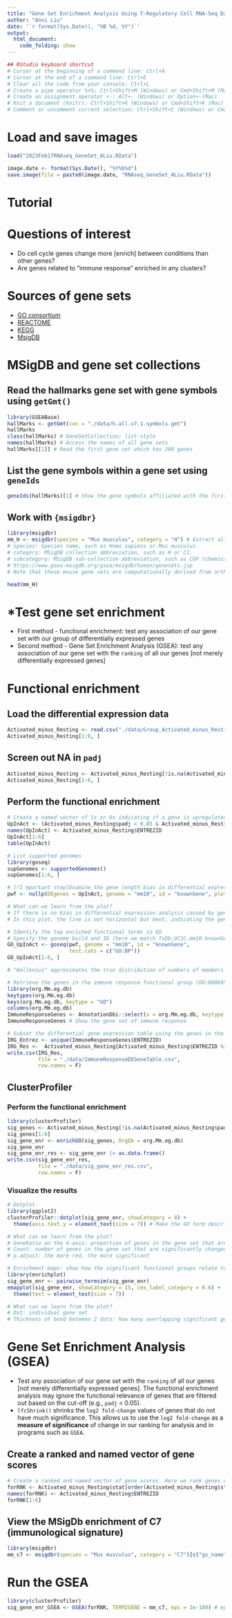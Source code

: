 ```yaml
---
title: "Gene Set Enrichment Analysis Using T-Regulatory Cell RNA-Seq Data"
author: "Anni Liu"
date: '`r format(Sys.Date(), "%B %d, %Y")`'
output: 
  html_document:
    code_folding: show
---
```


```r
## RStudio keyboard shortcut
# Cursor at the beginning of a command line: Ctrl+A
# Cursor at the end of a command line: Ctrl+E
# Clear all the code from your console: Ctrl+L
# Create a pipe operator %>%: Ctrl+Shift+M (Windows) or Cmd+Shift+M (Mac)
# Create an assignment operator <-: Alt+- (Windows) or Option+-(Mac) 
# Knit a document (knitr): Ctrl+Shift+K (Windows) or Cmd+Shift+K (Mac)
# Comment or uncomment current selection: Ctrl+Shift+C (Windows) or Cmd+Shift+C (Mac)
```


# Load and save images
```r
load("2023Feb17RNAseq_GeneSet_ALiu.RData")
```

```r
image.date <- format(Sys.Date(), "%Y%b%d")
save.image(file = paste0(image.date, "RNAseq_GeneSet_ALiu.RData"))
```


# Tutorial
# Questions of interest
* Do cell cycle genes change more [enrich] between conditions than other genes?
* Are genes related to "immune response" enriched in any clusters?


# Sources of gene sets
* [GO consortium](http://geneontology.org)
* [REACTOME](https://reactome.org)
* [KEGG](https://www.genome.jp/kegg/)
* [MsigDB](https://www.gsea-msigdb.org/gsea/msigdb/)


# MSigDB and gene set collections
## Read the hallmarks gene set with gene symbols using `getGmt()`
```r
library(GSEABase)
hallMarks <- getGmt(con = "./data/h.all.v7.1.symbols.gmt")
hallMarks
class(hallMarks) # GeneSetCollection; list-style
names(hallMarks) # Access the names of all gene sets
hallMarks[[1]] # Read the first gene set which has 200 genes
```


## List the gene symbols within a gene set using `geneIds`
```r
geneIds(hallMarks)[1] # Show the gene symbols affiliated with the first gene set
```


## Work with `{msigdbr}`
```r
library(msigdbr)
mm_H <- msigdbr(species = "Mus musculus", category = "H") # Extract all the mouse hallmark gene sets
# species: Species name, such as Homo sapiens or Mus musculus.
# category: MSigDB collection abbreviation, such as H or C1.
# subcategory: MSigDB sub-collection abbreviation, such as CGP (chemical and genetic pertubations) or BP (biological process).
# https://www.gsea-msigdb.org/gsea/msigdb/human/genesets.jsp
# Note that these mouse gene sets are computationally derived from orthologous analysis; they may not be perfect

head(mm_H)
```


# *Test gene set enrichment
* First method - functional enrichment: test any association of our gene set with our group of differentially expressed genes 
* Second method - Gene Set Enrichment Analysis (GSEA): test any association of our gene set with the `ranking` of all our genes [not merely differentially expressed genes] 


# Functional enrichment
## Load the differential expression data
```r
Activated_minus_Resting <- read.csv("./data/Group_Activated_minus_Resting.csv")
Activated_minus_Resting[1:6, ]
```


## Screen out NA in `padj`
```r
Activated_minus_Resting <- Activated_minus_Resting[!is.na(Activated_minus_Resting$padj), ]
Activated_minus_Resting[1:6, ]
```


## Perform the functional enrichment
```r
# Create a named vector of 1s or 0s indicating if a gene is upregulated or downregulated 
UpInAct <- (Activated_minus_Resting$padj < 0.05 & Activated_minus_Resting$log2FoldChange > 0) |> as.integer()
names(UpInAct) <- Activated_minus_Resting$ENTREZID
UpInAct[1:6]
table(UpInAct)

# List supported genomes
library(goseq)
supGenomes <- supportedGenomes() 
supGenomes[1:6, ]

# [!I mportant step]Examine the gene length bias in differential expression analysis and remove any artefactual enrichment for long and short genes 
pwf <- nullp(DEgenes = UpInAct, genome = "mm10", id = "knownGene", plot.fit = T).

# What can we learn from the plot?
# If there is no bias in differential expression analysis caused by gene length, the line will be horizontal.
# In this plot, the line is not horizontal but bent, indicating the gene length bias in the dataset.

# Identify the top enriched functional terms in GO 
# Specify the genome build and ID (here we match TxDb.UCSC.mm10.knownGene.db) and the categories we plan to test (GO:BP, GO:MF, GO:CC, KEGG). Unfortunately, goseq does not contain the gene set in the msigdbr.
GO_UpInAct <- goseq(pwf, genome = "mm10", id = "knownGene",
                    test.cats = c("GO:BP"))
GO_UpInAct[1:6, ]

# "Wallenius" approximates the true distribution of numbers of members of a category amongst DE genes by the Wallenius non-central hypergeometric distribution. This distribution assumes that within a category all genes have the same probability of being chosen. Therefore, this approximation works best when the range in probabilities obtained by the probability weighting function is small. "Wallenius" is the recommended method for calculating p-values.

# Retrieve the genes in the immune response functional group (GO:0006955)
library(org.Mm.eg.db)
keytypes(org.Mm.eg.db)
keys(org.Mm.eg.db, keytype = "GO")
columns(org.Mm.eg.db)
ImmuneResponseGenes <- AnnotationDbi::select(x = org.Mm.eg.db, keytype = "GOALL", keys = "GO:0006955", columns = "ENTREZID")
ImmuneResponseGenes # Show the gene set of immune response

# Subset the differential gene expression table using the genes in the immune response functional group (GO:0006955)
IRG_Entrez <- unique(ImmuneResponseGenes$ENTREZID)
IRG_Res <-  Activated_minus_Resting[Activated_minus_Resting$ENTREZID %in% IRG_Entrez, ]
write.csv(IRG_Res,
          file = "./data/ImmuneResponseDEGeneTable.csv",
          row.names = F)
```


## ClusterProfiler
### Perform the functional enrichment
```r
library(clusterProfiler)
sig_genes <- Activated_minus_Resting[!is.na(Activated_minus_Resting$padj) & Activated_minus_Resting$padj < 0.05, 1]
sig_genes[1:6]
sig_gene_enr <- enrichGO(sig_genes, OrgDb = org.Mm.eg.db)
sig_gene_enr 
sig_gene_enr_res <- sig_gene_enr |> as.data.frame()
write.csv(sig_gene_enr_res,
          file = "./data/sig_gene_enr_res.csv",
          row.names = F)
```


### Visualize the results
```r
# Dotplot
library(ggplot2)
clusterProfiler::dotplot(sig_gene_enr, showCategory = 8) +
  theme(axis.text.y = element_text(size = 7)) # Make the GO term description smaller

# What can we learn from the plot?
# GeneRatio on the X-axis: proportion of genes in the gene set that are significantly changed between the activated status and resting status
# Count: number of genes in the gene set that are significantly changed between the activated status and resting status
# p.adjust: the more red, the more significant

# Enrichment maps: show how the significant functional groups relate to each other
library(enrichplot)
sig_gene_enr <- pairwise_termsim(sig_gene_enr)
emapplot(sig_gene_enr, showCategory = 15, cex_label_category = 0.6) + 
  theme(text = element_text(size = 7))

# What can we learn from the plot?
# Dot: individual gene set
# Thickness of bond between 2 dots: how many overlapping significant genes between 2 individual gene sets?
```

# Gene Set Enrichment Analysis (GSEA)
* Test any association of our gene set with the `ranking` of all our genes [not merely differentially expressed genes]. The functional enrichment analysis may ignore the functional relevance of genes that are filtered out based on the cut-off (e.g., `padj` < 0.05). 
* `lfcShrink()` shrinks the `log2 fold-change` values of genes that do not have much significance. This allows us to use the `log2 fold-change` as a **measure of significance** of change in our ranking for analysis and in programs such as `GSEA`.

## Create a ranked and named vector of gene scores
```r
# Create a ranked and named vector of gene scores. Here we rank genes using the `stat` to give sensible measure of differential expression. If we have the modified log2 fold changes using `lfsShrink()`, we could also use log2FoldChange to rank genes
forRNK <- Activated_minus_Resting$stat[order(Activated_minus_Resting$stat, decreasing = T)]
names(forRNK) <- Activated_minus_Resting$ENTREZID
forRNK[1:6]
```


## View the MSigDb enrichment of C7 (immunological signature)
```r
library(msigdbr)
mm_c7 <- msigdbr(species = "Mus musculus", category = "C7")[c("gs_name", "entrez_gene")]
```


# Run the GSEA
```r
library(clusterProfiler)
sig_gene_enr_GSEA <- GSEA(forRNK, TERM2GENE = mm_c7, eps = 1e-100) # eps: This parameter sets the boundary for calculating the p value.
```

